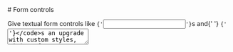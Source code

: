 
<GithubSource name="FormControlDocs.mdx" />
# Form controls

<p className="lead">
  Give textual form controls like <code>{'<input>'}</code>s and{' '}
  <code>{'<textarea>'}</code>s an upgrade with custom styles, sizing, focus
  states, and more.
</p>

<div className="row gy-5 pt-3">

  <Example title="Example">
    <Example.Intro>
      For textual form controls—like `input`s and `textarea`s—use the `FormControl` component.
      FormControl adds some additional styles for general appearance, focus
      state, sizing, and more.
    </Example.Intro>
    <Example.Preview>
      <Form>
        <Form.Group className="mb-3" controlId="exampleForm.ControlInput1">
          <Form.Label>Email address</Form.Label>
          <Form.Control type="email" placeholder="name@example.com" />
        </Form.Group>

        <Form.Group className="mb-3" controlId="exampleForm.ControlTextarea1">
          <Form.Label>Example textarea</Form.Label>
          <Form.Control as="textarea" rows={3} />
        </Form.Group>
      </Form>
    </Example.Preview>
    <Example.Code>
      ```js
      <Form>
        <Form.Group className="mb-3" controlId="exampleForm.ControlInput1">
          <Form.Label>Email address</Form.Label>
          <Form.Control type="email" placeholder="name@example.com" />
        </Form.Group>
        
        <Form.Group className="mb-3" controlId="exampleForm.ControlTextarea1">
          <Form.Label>Example textarea</Form.Label>
          <Form.Control as="textarea" rows={3} />
        </Form.Group>
      </Form>
      ```
    </Example.Code>
  </Example>

  <Example title="Sizing">
    <Example.Intro>
      Use `size` on `<FormControl>` to change the size of the input.
    </Example.Intro>
    <Example.Preview>
      <Form.Control size="lg" type="text" placeholder="Large text" />
      <br />
      <Form.Control type="text" placeholder="Normal text" />
      <br />
      <Form.Control size="sm" type="text" placeholder="Small text" />
    </Example.Preview>
    <Example.Code>
      ```js
      <Form.Control size="lg" type="text" placeholder="Large text" />
      <br />
      <Form.Control type="text" placeholder="Normal text" />
      <br />
      <Form.Control size="sm" type="text" placeholder="Small text" />
      ```
    </Example.Code>
  </Example>

  <Example title="Disabled">
    <Example.Intro>
      Add the `disabled` prop on an input to give it a grayed out appearance and remove pointer events.
    </Example.Intro>
    <Example.Preview>
      <Form.Control
        type="text"
        placeholder="Disabled input"
        aria-label="Disabled input example"
        disabled
        readOnly
      />
      <br />
      <Form.Control
        type="text"
        placeholder="Disabled readonly input"
        aria-label="Disabled input example"
        readOnly
      />
    </Example.Preview>
    <Example.Code>
      ```js
      <Form.Control
        type="text"
        placeholder="Disabled input"
        aria-label="Disabled input example"
        disabled
        readOnly
      />
      <br />
      <Form.Control
        type="text"
        placeholder="Disabled readonly input"
        aria-label="Disabled input example"
        readOnly
      />
      ```
    </Example.Code>
  </Example>

  <Example title="Readonly">
    <Example.Intro>
      Add the `readOnly` prop on an input to prevent modification
      of the input's value. Read-only inputs appear lighter (just like
      disabled inputs), but retain the standard cursor.
    </Example.Intro>
    <Example.Preview>
      <Form.Control type="text" placeholder="Readonly input here..." readOnly />
    </Example.Preview>
    <Example.Code>
      ```js
      <Form.Control type="text" placeholder="Readonly input here..." readOnly />
      ```
    </Example.Code>
  </Example>

  <Example title="Readonly plain text">
    <Example.Intro>
      If you want to have readonly elements in your form styled as plain text,
      use the `plaintext` prop on FormControls to remove the
      default form field styling and preserve the correct margin and padding.
    </Example.Intro>
    <Example.Preview>
      <Form>
        <Form.Group as={Row} className="mb-3" controlId="formPlaintextEmail">
          <Form.Label column sm="2">Email</Form.Label>
          <Col sm="10">
            <Form.Control plaintext readOnly value="email@example.com" />
          </Col>
        </Form.Group>

        <Form.Group as={Row} className="mb-3" controlId="formPlaintextPassword">
          <Form.Label column sm="2">Password</Form.Label>
          <Col sm="10">
            <Form.Control type="password" placeholder="Password" />
          </Col>
        </Form.Group>
      </Form>
    </Example.Preview>
    <Example.Code>
      ```js
      <Form>
        <Form.Group as={Row} className="mb-3" controlId="formPlaintextEmail">
          <Form.Label column sm="2">
            Email
          </Form.Label>
          <Col sm="10">
            <Form.Control plaintext readOnly value="email@example.com" />
          </Col>
        </Form.Group>

        <Form.Group as={Row} className="mb-3" controlId="formPlaintextPassword">
          <Form.Label column sm="2">
            Password
          </Form.Label>
          <Col sm="10">
            <Form.Control type="password" placeholder="Password" />
          </Col>
        </Form.Group>
      </Form>
      ```
    </Example.Code>
  </Example>

  <Example title="File input">
    <Example.Intro>
    </Example.Intro>
    <Example.Preview>
      <Form.Group controlId="formFile" className="mb-3">
        <Form.Label>Default file input example</Form.Label>
        <Form.Control type="file" />
      </Form.Group>

      <Form.Group controlId="formFileMultiple" className="mb-3">
        <Form.Label>Multiple files input example</Form.Label>
        <Form.Control type="file" multiple />
      </Form.Group>

      <Form.Group controlId="formFileDisabled" className="mb-3">
        <Form.Label>Disabled file input example</Form.Label>
        <Form.Control type="file" disabled />
      </Form.Group>

      <Form.Group controlId="formFileSm" className="mb-3">
        <Form.Label>Small file input example</Form.Label>
        <Form.Control type="file" size="sm" />
      </Form.Group>

      <Form.Group controlId="formFileLg" className="mb-3">
        <Form.Label>Large file input example</Form.Label>
        <Form.Control type="file" size="lg" />
      </Form.Group>
    </Example.Preview>
    <Example.Code>
      ```js
      <Form.Group controlId="formFile" className="mb-3">
        <Form.Label>Default file input example</Form.Label>
        <Form.Control type="file" />
      </Form.Group>

      <Form.Group controlId="formFileMultiple" className="mb-3">
        <Form.Label>Multiple files input example</Form.Label>
        <Form.Control type="file" multiple />
      </Form.Group>

      <Form.Group controlId="formFileDisabled" className="mb-3">
        <Form.Label>Disabled file input example</Form.Label>
        <Form.Control type="file" disabled />
      </Form.Group>

      <Form.Group controlId="formFileSm" className="mb-3">
        <Form.Label>Small file input example</Form.Label>
        <Form.Control type="file" size="sm" />
      </Form.Group>

      <Form.Group controlId="formFileLg" className="mb-3">
        <Form.Label>Large file input example</Form.Label>
        <Form.Control type="file" size="lg" />
      </Form.Group>
      ```
    </Example.Code>
  </Example>

  <Example title="Color">
    <Example.Intro>
    </Example.Intro>
    <Example.Preview>
      <Form.Label htmlFor="exampleColorInput">Color picker</Form.Label>
      <Form.Control
        type="color"
        id="exampleColorInput"
        ref={r => r.defaultValue = "#563d7c"}
        title="Choose your color"
      />
    </Example.Preview>
    <Example.Code>
      ```js
      <Form.Label htmlFor="exampleColorInput">Color picker</Form.Label>
      <Form.Control
        type="color"
        id="exampleColorInput"
        ref={r => r.defaultValue = "#563d7c"}
        title="Choose your color"
      />
      ```
    </Example.Code>
  </Example>


</div>

## Api
### Form.Control
`import { Form } from "solid-bootstrap"'`

<table class="bg-white mb-0 table table-striped table-bordered">
  <thead>
    <tr><th>Name</th><th>Type</th><th>Default</th><th>Description</th></tr>
  </thead>
  <tbody>
    <tr><td>ref </td><td><div>ReactRef</div></td><td></td><td><div><p>The FormControl <code>ref</code> will be forwarded to the underlying input element, which means unless <code>as</code> is a composite component, it will be a DOM node, when resolved.</p></div></td></tr><tr><td>as </td><td><div>'input' | 'textarea' | elementType</div></td><td><code >'input'</code></td><td><div><p>The underlying HTML element to use when rendering the FormControl.</p></div></td></tr>
    <tr><td>disabled </td><td><div>boolean</div></td><td></td><td><div><p>Make the control disabled</p></div></td></tr>
    <tr><td>htmlSize </td><td><div>number</div></td><td></td><td><div><p>The size attribute of the underlying HTML element. Specifies the visible width in characters if <code>as</code> is <code>'input'</code>.</p></div></td></tr>
    <tr><td>id </td><td><div>string</div></td><td></td><td><div><p>Uses <code>controlId</code> from <code>&lt;FormGroup&gt;</code> if not explicitly specified.</p></div></td></tr>
    <tr><td>isInvalid </td><td><div>boolean</div></td><td><code >false</code></td><td><div><p>Add "invalid" validation styles to the control and accompanying label</p></div></td></tr>
    <tr><td>isValid </td><td><div>boolean</div></td><td><code >false</code></td><td><div><p>Add "valid" validation styles to the control</p></div></td></tr>
    <tr><td>onChange </td><td><div>function</div></td><td></td><td><div><p>A callback fired when the <code>value</code> prop changes</p></div></td></tr>
    <tr><td>plaintext </td><td><div>boolean</div></td><td></td><td><div><p>Render the input as plain text. Generally used along side <code>readOnly</code>.</p></div></td></tr>
    <tr><td>readOnly </td><td><div>boolean</div></td><td></td><td><div><p>Make the control readonly</p></div></td></tr>
    <tr><td>size </td><td><div><span><code>'sm'</code><span> | </span><code>'lg'</code></span></div></td><td></td><td><div><p>Input size variants</p></div></td></tr>
    <tr><td>type </td><td><div>string</div></td><td></td><td><div><p>The HTML input <code>type</code>, which is only relevant if <code>as</code> is <code>'input'</code> (the default).</p></div></td></tr>
    <tr><td>value </td><td><div>string | arrayOf | number</div></td><td></td><td><p>The <code>value</code> attribute of underlying input</p></td></tr>
    <tr><td>bsPrefix </td><td><div>string</div></td><td><code >{'form-control'}</code></td><td><div><p>Change the underlying component CSS base class name and modifier class names prefix. <strong>This is an escape hatch</strong> for working with heavily customized bootstrap css.</p></div></td></tr>
  </tbody>
</table>